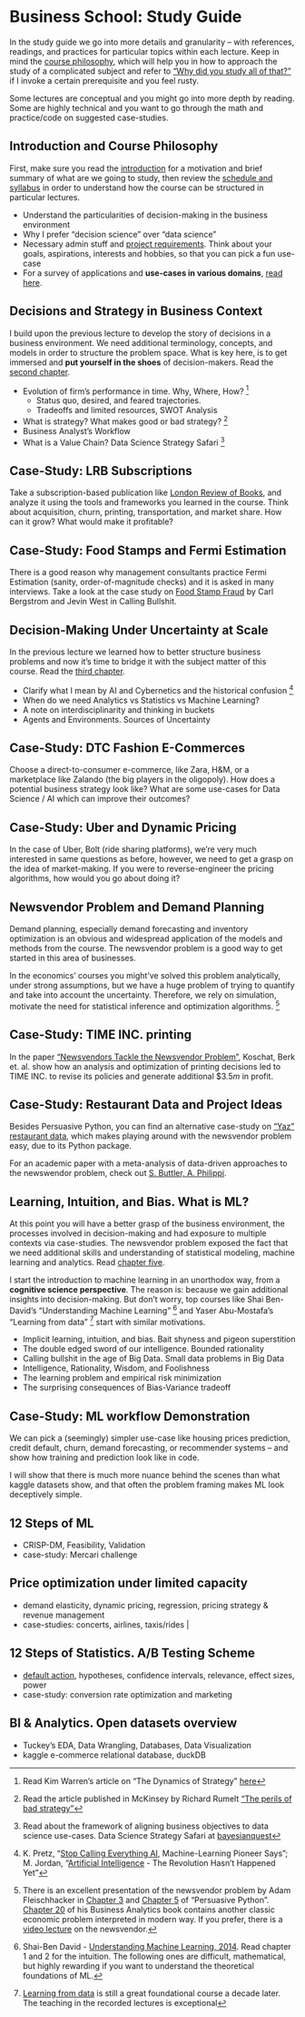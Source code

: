 
# Business School: Study Guide

In the study guide we go into more details and granularity -- with references, readings, and practices for particular topics within each lecture. Keep in mind the [course philosophy](../philosophy.qmd), which will help you in how to approach the study of a complicated subject and refer to ["Why did you study all of that?"](prerequisites.qmd) if I invoke a certain prerequisite and you feel rusty.

::: {.column-margin}

Some lectures are conceptual and you might go into more depth by reading. Some are highly technical and you want to go through the math and practice/code on suggested case-studies.
:::


## Introduction and Course Philosophy

First, make sure you read the [introduction](../index.qmd#module-1-business-school-for-data-scientists) for a motivation and brief summary of what are we going to study, then review the [schedule and syllabus](roadmap.qmd#module-i-business-school-for-data-scientists) in order to understand how the course can be structured in particular lectures. 

- Understand the particularities of decision-making in the business environment
- Why I prefer "decision science" over "data science"
- Necessary admin stuff and [project requirements](../index.qmd#full-stack-data-apps). Think about your goals, aspirations, interests and hobbies, so that you can pick a fun use-case
- For a survey of applications and **use-cases in various domains**, [read here](1_applications.qmd).

## Decisions and Strategy in Business Context

I build upon the previous lecture to develop the story of decisions in a business environment. We need additional terminology, concepts, and models in order to structure the problem space. What is key here, is to get immersed and **put yourself in the shoes** of decision-makers. Read the [second chapter](2_performance_strategy.qmd).

- Evolution of firm's performance in time. Why, Where, How? [^strat-dyn]
    - Status quo, desired, and feared trajectories. 
    - Tradeoffs and limited resources, SWOT Analysis
- What is strategy? What makes good or bad strategy? [^perils-strat]
- Business Analyst's Workflow
- What is a Value Chain? Data Science Strategy Safari [^strat-safari]

[^strat-dyn]: Read Kim Warren's article on "The Dynamics of Strategy" [here](https://strategydynamics.com/free/assets/The%20Dynamics%20of%20Strategy,%202016.pdf)

[^perils-strat]: Read the article published in McKinsey by Richard Rumelt ["The perils of bad strategy"](https://www.mckinsey.com/capabilities/strategy-and-corporate-finance/our-insights/the-perils-of-bad-strategy)

[^strat-safari]: Read about the framework of aligning business objectives to data science use-cases. Data Science Strategy Safari at [bayesianquest](https://bayesianquest.com/2018/11/13/data-science-strategy-safari-aligning-data-science-strategy-to-org-strategy/)

::: {.callout-note}
## Case-Study: LRB Subscriptions

Take a subscription-based publication like [London Review of Books](https://www.lrb.co.uk/), and analyze it using the tools and frameworks you learned in the course. Think about acquisition, churn, printing, transportation, and market share. How can it grow? What would make it profitable?
:::


::: {.callout-note}
## Case-Study: Food Stamps and Fermi Estimation

There is a good reason why management consultants practice Fermi Estimation (sanity, order-of-magnitude checks) and it is asked in many interviews. Take a look at the case study on [Food Stamp Fraud](https://callingbullshit.org/case_studies/case_study_foodstamp_fraud.html) by Carl Bergstrom and Jevin West in Calling Bullshit.
:::



## Decision-Making Under Uncertainty at Scale

In the previous lecture we learned how to better structure business problems and now it's time to bridge it with the subject matter of this course. Read the [third chapter](4_ml_stats.qmd).

- Clarify what I mean by AI and Cybernetics and the historical confusion [^jordan]
- When do we need Analytics vs Statistics vs Machine Learning?
- A note on interdisciplinarity and thinking in buckets
- Agents and Environments. Sources of Uncertainty 


[^jordan]: K. Pretz, "[Stop Calling Everything AI](https://spectrum-ieee-org.cdn.ampproject.org/c/s/spectrum.ieee.org/amp/stop-calling-everything-ai-machinelearning-pioneer-says-2652904044), Machine-Learning Pioneer Says"; M. Jordan, "[Artificial  Intelligence](https://hdsr.mitpress.mit.edu/pub/wot7mkc1/release/9) - The Revolution Hasn’t Happened Yet"

::: {.callout-note}
## Case-Study: DTC Fashion E-Commerces

Choose a direct-to-consumer e-commerce, like Zara, H&M, or a marketplace like Zalando (the big players in the oligopoly). How does a potential business strategy look like? What are some use-cases for Data Science / AI which can improve their outcomes?
:::

::: {.callout-note}
## Case-Study: Uber and Dynamic Pricing

In the case of Uber, Bolt (ride sharing platforms), we're very much interested in same questions as before, however, we need to get a grasp on the idea of market-making. If you were to reverse-engineer the pricing algorithms, how would you go about doing it?

:::



## Newsvendor Problem and Demand Planning

Demand planning, especially demand forecasting and inventory optimization is an obvious and widespread application of the models and methods from the course. The newsvendor problem is a good way to get started in this area of businesses.

In the economics' courses you might've solved this problem analytically, under strong assumptions, but we have a huge problem of trying to quantify and take into account the uncertainty. Therefore, we rely on simulation, motivate the need for statistical inference and optimization algorithms. [^newsvendor]

[^newsvendor]: There is an excellent presentation of the newsvendor problem by Adam Fleischhacker in [Chapter 3](https://www.persuasivepython.com/2-decisionanalysis) and [Chapter 5](https://www.persuasivepython.com/4-multidimarrays) of "Persuasive Python". [Chapter 20](https://www.causact.com/intro#intro) of his Business Analytics book contains another classic economic problem interpreted in modern way. If you prefer, there is a [video lecture](https://www.youtube.com/watch?v=QLsSPnwWS_M) on the newsvendor.

::: {.callout-note}
## Case-Study: TIME INC. printing

In the paper ["Newsvendors Tackle the Newsvendor Problem"](https://www.jstor.org/stable/20141257), Koschat, Berk et. al. show how an analysis and optimization of printing decisions led to TIME INC. to revise its policies and generate additional $\$3.5m$ in profit.
:::

::: {.callout-note}
## Case-Study: Restaurant Data and Project Ideas 

Besides Persuasive Python, you can find an alternative case-study on ["Yaz" restaurant data](https://opimwue.github.io/ddop/tutorial_modules/tutorial.html), which makes playing around with the newsvendor problem easy, due to its Python package. 
:::

For an academic paper with a meta-analysis of data-driven approaches to the newswendor problem, check out [S. Buttler, A. Philippi](https://ml-eval.github.io/assets/pdf/ICLR22_Workshop_ML_Eval_DDNV.pdf).


## Learning, Intuition, and Bias. What is ML? 

At this point you will have a better grasp of the business environment, the processes involved in decision-making and had exposure to multiple contexts via case-studies. The newsvendor problem exposed the fact that we need additional skills and understanding of statistical modeling, machine learning and analytics. Read [chapter five](learning.qmd).

I start the introduction to machine learning in an unorthodox way, from a **cognitive science perspective**. The reason is: because we gain additional insights into decision-making. But don't worry, top courses like Shai Ben-David's "Understanding Machine Learning" [^lrn-data] and Yaser Abu-Mostafa's "Learning from data" [^yaser] start with similar motivations. 

[^lrn-data]: Shai-Ben David - [Understanding Machine Learning, 2014](https://www.cs.huji.ac.il/~shais/UnderstandingMachineLearning/understanding-machine-learning-theory-algorithms.pdf). Read chapter 1 and 2 for the intuition. The following ones are difficult, mathematical, but highly rewarding if you want to understand the theoretical foundations of ML. 

[^yaser]: [Learning from data](https://work.caltech.edu/telecourse) is still a great foundational course a decade later. The teaching in the recorded lectures is exceptional

- Implicit learning, intuition, and bias. Bait shyness and pigeon superstition
- The double edged sword of our intelligence. Bounded rationality
- Calling bullshit in the age of Big Data. Small data problems in Big Data
- Intelligence, Rationality, Wisdom, and Foolishness
- The learning problem and empirical risk minimization
- The surprising consequences of Bias-Variance tradeoff

::: {.callout-note}
## Case-Study: ML workflow Demonstration

We can pick a (seemingly) simpler use-case like housing prices prediction, credit default, churn, demand forecasting, or recommender systems -- and show how training and prediction look like in code.

I will show that there is much more nuance behind the scenes than what kaggle datasets show, and that often the problem framing makes ML look deceptively simple.

:::



## 12 Steps of ML

-  CRISP-DM, Feasibility, Validation
- case-study: Mercari challenge 


##  Price optimization under limited capacity 

-  demand elasticity, dynamic pricing, regression, pricing strategy & revenue management
- case-studies: concerts, airlines, taxis/rides |


## 12 Steps of Statistics. A/B Testing Scheme 

- [default action](https://www.youtube.com/playlist?list=PLRKtJ4IpxJpBxX2S9wXJUhB1_ha3ADFpF), hypotheses, confidence intervals, relevance, effect sizes, power 
- case-study: conversion rate optimization and marketing


## BI & Analytics. Open datasets overview 

- Tuckey's EDA, Data Wrangling, Databases, Data Visualization 
- kaggle e-commerce relational database, duckDB 
